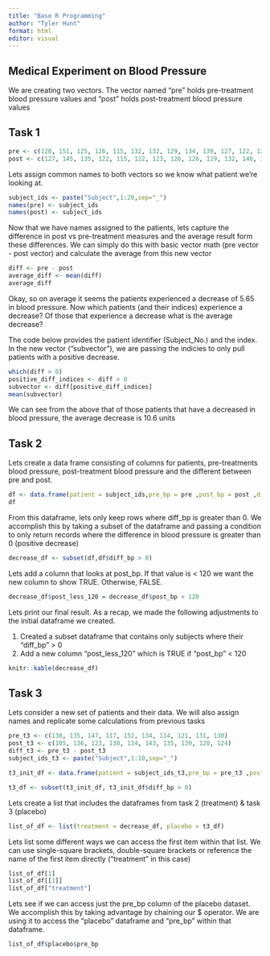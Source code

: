 ```yaml
---
title: "Base R Programming"
author: "Tyler Hunt"
format: html
editor: visual
---
```


## Medical Experiment on Blood Pressure

We are creating two vectors. The vector named "pre" holds pre-treatment blood pressure values and "post" holds post-treatment blood pressure values

## Task 1

```r
pre <- c(120, 151, 125, 126, 115, 132, 132, 129, 134, 139, 127, 122, 127, 135, 133, 128, 147, 138, 140, 132)
post <- c(127, 145, 135, 122, 115, 122, 123, 126, 126, 129, 132, 146, 120, 114, 121, 120, 128, 120, 133, 115)
```

Lets assign common names to both vectors so we know what patient we're looking at.

```r
subject_ids <- paste("Subject",1:20,sep="_")
names(pre) <- subject_ids
names(post) <- subject_ids
```

Now that we have names assigned to the patients, lets capture the difference in post vs pre-treatment measures and the average result form these differences. We can simply do this with basic vector math (pre vector - post vector) and calculate the average from this new vector

```r
diff <- pre - post
average_diff <- mean(diff)
average_diff
```

Okay, so on average it seems the patients experienced a decrease of 5.65 in blood pressure. Now which patients (and their indices) experience a decrease? Of those that experience a decrease what is the average decrease?

The code below provides the patient identifier (Subject_No.) and the index. In the new vector ("subvector"), we are passing the indicies to only pull patients with a positive decrease.

```r
which(diff > 0)
positive_diff_indices <- diff > 0
subvector <- diff[positive_diff_indices]
mean(subvector)
```

We can see from the above that of those patients that have a decreased in blood pressure, the average decrease is 10.6 units

## Task 2

Lets create a data frame consisting of columns for patients, pre-treatments blood pressure, post-treatment blood pressure and the different between pre and post.

```r
df <- data.frame(patient = subject_ids,pre_bp = pre ,post_bp = post ,diff_bp =diff)
df
```

From this dataframe, lets only keep rows where diff_bp is greater than 0. We accomplish this by taking a subset of the dataframe and passing a condition to only return records where the difference in blood pressure is greater than 0 (positive decrease)

```r
decrease_df <- subset(df,df$diff_bp > 0)
```

Lets add a column that looks at post_bp. If that value is < 120 we want the new column to show TRUE. Otherwise, FALSE.

```r
decrease_df$post_less_120 = decrease_df$post_bp < 120
```

Lets print our final result. As a recap, we made the following adjustments to the initial dataframe we created.

1.  Created a subset dataframe that contains only subjects where their "diff_bp" > 0
2.  Add a new column "post_less_120" which is TRUE if "post_bp" \< 120

```r
knitr::kable(decrease_df)
```

## Task 3

Lets consider a new set of patients and their data. We will also assign names and replicate some calculations from previous tasks

```r
pre_t3 <- c(138, 135, 147, 117, 152, 134, 114, 121, 131, 130)
post_t3 <- c(105, 136, 123, 130, 134, 143, 135, 139, 120, 124)
diff_t3 <- pre_t3 - post_t3
subject_ids_t3 <- paste("Subject",1:10,sep="_")

t3_init_df <- data.frame(patient = subject_ids_t3,pre_bp = pre_t3 ,post_bp = post_t3 ,diff_bp = diff_t3, post_less_120 = post_t3 < 120)

t3_df <- subset(t3_init_df, t3_init_df$diff_bp > 0)
```

Lets create a list that includes the dataframes from task 2 (treatment) & task 3 (placebo)

```r
list_of_df <- list(treatment = decrease_df, placebo = t3_df)
```

Lets list some different ways we can access the first item within that list. We can use single-square brackets, double-square brackets or reference the name of the first item directly ("treatment" in this case)

```r
list_of_df[1]
list_of_df[[1]]
list_of_df["treatment"]
```

Lets see if we can access just the pre_bp column of the placebo dataset. We accomplish this by taking advantage by chaining our $ operator. We are using it to access the "placebo" dataframe and "pre_bp" within that dataframe.

```r
list_of_df$placebo$pre_bp
```
